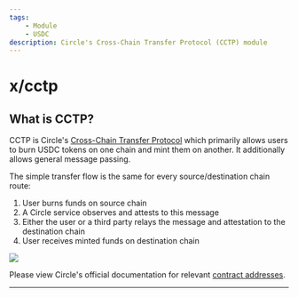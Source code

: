 ```yaml
---
tags: 
    - Module
    - USDC
description: Circle's Cross-Chain Transfer Protocol (CCTP) module
---
```




# x/cctp

<GitHubButton repoUrl="https://github.com/circlefin/noble-cctp"/>


## What is CCTP?

CCTP is Circle's [Cross-Chain Transfer Protocol] which primarily allows users to burn USDC tokens on one chain and mint them on another. It additionally allows general message passing.

The simple transfer flow is the same for every source/destination chain route:

1. User burns funds on source chain
2. A Circle service observes and attests to this message
3. Either the user or a third party relays the message and attestation to the destination chain
4. User receives minted funds on destination chain

![](./images/cctp-high-level.png)

Please view Circle's official documentation for relevant [contract addresses].

---

<DocCardList />

[Cross-Chain Transfer Protocol]: https://www.circle.com/cross-chain-transfer-protocol
[contract addresses]: https://developers.circle.com/stablecoins/evm-smart-contracts